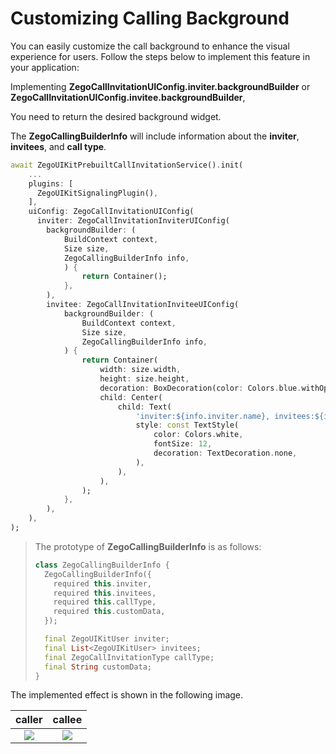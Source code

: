 # Customizing Calling Background

You can easily customize the call background to enhance the visual experience for users. Follow the steps below to implement this feature in your application:

Implementing **ZegoCallInvitationUIConfig.inviter.backgroundBuilder** or **ZegoCallInvitationUIConfig.invitee.backgroundBuilder**,

You need to return the desired background widget.

The **ZegoCallingBuilderInfo** will include information about the **inviter**, **invitees**, and **call type**.

```dart backgroundBuilder in calling
await ZegoUIKitPrebuiltCallInvitationService().init(
    ...
    plugins: [
      ZegoUIKitSignalingPlugin(),
    ],
    uiConfig: ZegoCallInvitationUIConfig(
      inviter: ZegoCallInvitationInviterUIConfig(
        backgroundBuilder: (
            BuildContext context,
            Size size,
            ZegoCallingBuilderInfo info,
            ) {
                return Container();
            },
        ),
        invitee: ZegoCallInvitationInviteeUIConfig(
            backgroundBuilder: (
                BuildContext context,
                Size size,
                ZegoCallingBuilderInfo info,
            ) {
                return Container(
                    width: size.width,
                    height: size.height,
                    decoration: BoxDecoration(color: Colors.blue.withOpacity(0.5)),
                    child: Center(
                        child: Text(
                            'inviter:${info.inviter.name}, invitees:${info.invitees.map((e) => '${e.name},')}',
                            style: const TextStyle(
                                color: Colors.white,
                                fontSize: 12,
                                decoration: TextDecoration.none,
                            ),
                        ),
                    ),
                );
            },
        ),
    ),
);
```

> The prototype of **ZegoCallingBuilderInfo** is as follows:
>
> ```dart ZegoCallingBuilderInfo
> class ZegoCallingBuilderInfo {
>   ZegoCallingBuilderInfo({
>     required this.inviter,
>     required this.invitees,
>     required this.callType,
>     required this.customData,
>   });
> 
>   final ZegoUIKitUser inviter;
>   final List<ZegoUIKitUser> invitees;
>   final ZegoCallInvitationType callType;
>   final String customData;
> }
> ```




The implemented effect is shown in the following image.

|                                                                                     caller                                                                                      |                                                                                     callee                                                                                      |
| :-----------------------------------------------------------------------------------------------------------------------------------------------------------------------------: | :-----------------------------------------------------------------------------------------------------------------------------------------------------------------------------: |
| <Frame width="256" height="auto" caption=""><img src="https://media-resource.spreading.io/5fa3f99cda659c8c9f2907cbb0242e6c/workspace86/custom_caller_background.png" /></Frame> | <Frame width="256" height="auto" caption=""><img src="https://media-resource.spreading.io/5fa3f99cda659c8c9f2907cbb0242e6c/workspace86/custom_callee_background.png" /></Frame> |
